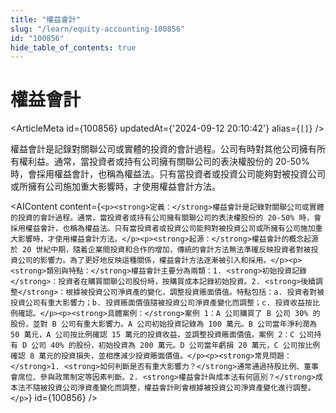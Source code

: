 ```yaml
---
title: "權益會計"
slug: "/learn/equity-accounting-100856"
id: "100856"
hide_table_of_contents: true
---
```



# 權益會計

<ArticleMeta id={100856} updatedAt={'2024-09-12 20:10:42'} alias={`[]`} />
<div className='border-solid border-b border-t-0 my-4 border-[var(--ifm-color-gray-300)]' />

權益會計是記錄對關聯公司或實體的投資的會計過程。公司有時對其他公司擁有所有權利益。通常，當投資者或持有公司擁有關聯公司的表決權股份的 20-50% 時，會採用權益會計，也稱為權益法。只有當投資者或投資公司能夠對被投資公司或所擁有公司施加重大影響時，才使用權益會計方法。

<AIContent content={`<p><strong>定義：</strong>權益會計是記錄對關聯公司或實體的投資的會計過程。通常，當投資者或持有公司擁有關聯公司的表決權股份的 20-50% 時，會採用權益會計，也稱為權益法。只有當投資者或投資公司能夠對被投資公司或所擁有公司施加重大影響時，才使用權益會計方法。</p><p><strong>起源：</strong>權益會計的概念起源於 20 世紀中期，隨着企業間投資和合作的增加，傳統的會計方法無法準確反映投資者對被投資公司的影響力。為了更好地反映這種關係，權益會計方法逐漸被引入和採用。</p><p><strong>類別與特點：</strong>權益會計主要分為兩類：1. <strong>初始投資記錄</strong>：投資者在購買關聯公司股份時，按購買成本記錄初始投資。2. <strong>後續調整</strong>：根據被投資公司淨資產的變化，調整投資賬面價值。特點包括：a. 投資者對被投資公司有重大影響力；b. 投資賬面價值隨被投資公司淨資產變化而調整；c. 投資收益按比例確認。</p><p><strong>具體案例：</strong>案例 1：A 公司購買了 B 公司 30% 的股份，並對 B 公司有重大影響力。A 公司初始投資記錄為 100 萬元。B 公司當年淨利潤為 50 萬元，A 公司按比例確認 15 萬元的投資收益，並調整投資賬面價值。案例 2：C 公司持有 D 公司 40% 的股份，初始投資為 200 萬元。D 公司當年虧損 20 萬元，C 公司按比例確認 8 萬元的投資損失，並相應減少投資賬面價值。</p><p><strong>常見問題：</strong>1. <strong>如何判斷是否有重大影響力？</strong>通常通過持股比例、董事會席位、參與政策制定等因素判斷。2. <strong>權益會計與成本法有何區別？</strong>成本法不隨被投資公司淨資產變化而調整，權益會計則會根據被投資公司淨資產變化進行調整。</p>`} id={100856} />
